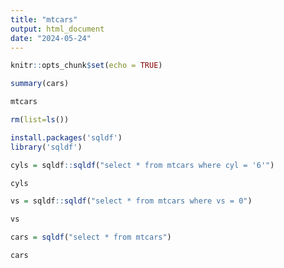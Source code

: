 ```yaml
---
title: "mtcars"
output: html_document
date: "2024-05-24"
---
```


```r
knitr::opts_chunk$set(echo = TRUE)
```

```r
summary(cars)
```

```r
mtcars
```

```r
rm(list=ls())
```

```r
install.packages('sqldf')
library('sqldf')
```

```r
cyls = sqldf::sqldf("select * from mtcars where cyl = '6'")
```

```r
cyls
```


```r
vs = sqldf::sqldf("select * from mtcars where vs = 0")
```

```r
vs
```

```r
cars = sqldf("select * from mtcars")
```

```r
cars
```

